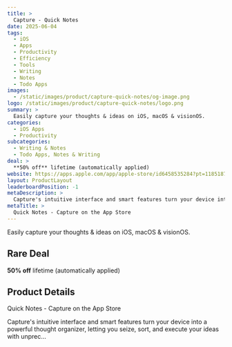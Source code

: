 ```yaml
---
title: >
  Capture - Quick Notes
date: 2025-06-04
tags:
  - iOS
  - Apps
  - Productivity
  - Efficiency
  - Tools
  - Writing
  - Notes
  - Todo Apps
images:
  - /static/images/product/capture-quick-notes/og-image.png
logo: /static/images/product/capture-quick-notes/logo.png
summary: >
  Easily capture your thoughts & ideas on iOS, macOS & visionOS.
categories:
  - iOS Apps
  - Productivity
subcategories:
  - Writing & Notes
  - Todo Apps, Notes & Writing
deal: >
  **50% off** lifetime (automatically applied)
website: https://apps.apple.com/app/apple-store/id6458535284?pt=118518712&ct=github&mt=8
layout: ProductLayout
leaderboardPosition: -1
metaDescription: >
  Capture's intuitive interface and smart features turn your device into a powerful thought organizer, letting you seize, sort, and execute your ideas with unprec…
metaTitle: >
  ‎Quick Notes - Capture on the App Store
---
```

Easily capture your thoughts & ideas on iOS, macOS & visionOS.

## Rare Deal

**50% off** lifetime (automatically applied)

## Product Details

‎Quick Notes - Capture on the App Store

Capture's intuitive interface and smart features turn your device into a powerful thought organizer, letting you seize, sort, and execute your ideas with unprec…
